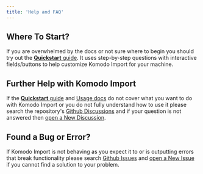 ```yaml
---
title: 'Help and FAQ'
---
```


## Where To Start?

If you are overwhelmed by the docs or not sure where to begin you should try out the [**Quickstart** guide](../quickstart). It uses step-by-step questions with interactive fields/buttons to help customize Komodo Import for your machine.

## Further Help with Komodo Import

If the [**Quickstart** guide](../quickstart) and [Usage docs](../usage/overview) do not cover what you want to do with Komodo Import or you do not fully understand how to use it please search the repository's [Github Discussions](https://github.com/FoxxMD/komodo-import/discussions) and if your question is not answered then [open a New Discussion](https://github.com/FoxxMD/komodo-import/discussions/new/choose).

## Found a Bug or Error?

If Komodo Import is not behaving as you expect it to or is outputting errors that break functionality please search [Github Issues](https://github.com/FoxxMD/komodo-import/issues) and [open a New Issue](https://github.com/FoxxMD/komodo-import/issues/new) if you cannot find a solution to your problem.